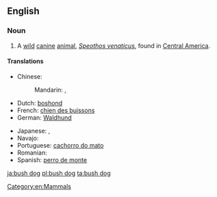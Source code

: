 ==English==
{{wikipedia}}

===Noun===
{{en-noun|head=[[bush]] [[dog]]}}

# A [[wild]] [[canine]] [[animal]], ''[[Speothos venaticus]]'', found in [[Central America]].

====Translations====
{{trans-top|a wild canine animal}}
* Chinese:
*: Mandarin: {{t|cmn|藪犬|sc=Hani}}, {{t|cmn|薮犬|tr=sǒuquǎn|sc=Hani}}
* Dutch: [[boshond]] {{m}}
* French: [[chien des buissons]] {{m}}
* German: [[Waldhund]] {{m}}
{{trans-mid}}
* Japanese: {{t-|ja|ヤブイヌ|tr=yabuinu|sc=Jpan}}, {{t-|ja|藪犬|tr=[[やぶいぬ]], [[yabuinu]]|sc=Jpan}}
* Navajo: {{tø|nv|Shádiʼááhdę́ę́ʼ hodíłchʼil mąʼii}}
* Portuguese: [[cachorro do mato]] {{m}}
* Romanian: {{t-|ro|câinele de tufiș|m}}
* Spanish: [[perro de monte]] {{m}}
{{trans-bottom}}

[[Category:en:Mammals]]

[[ja:bush dog]]
[[pl:bush dog]]
[[ta:bush dog]]